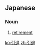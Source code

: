 ==Japanese==
{{ja-kanjitab|引|退}}
{{ja-see-also|引退する}}

===Noun===
{{ja-noun|k|hira=いんたい|rom=intai}}

# [[retirement]]

[[ko:引退]]
[[zh:引退]]